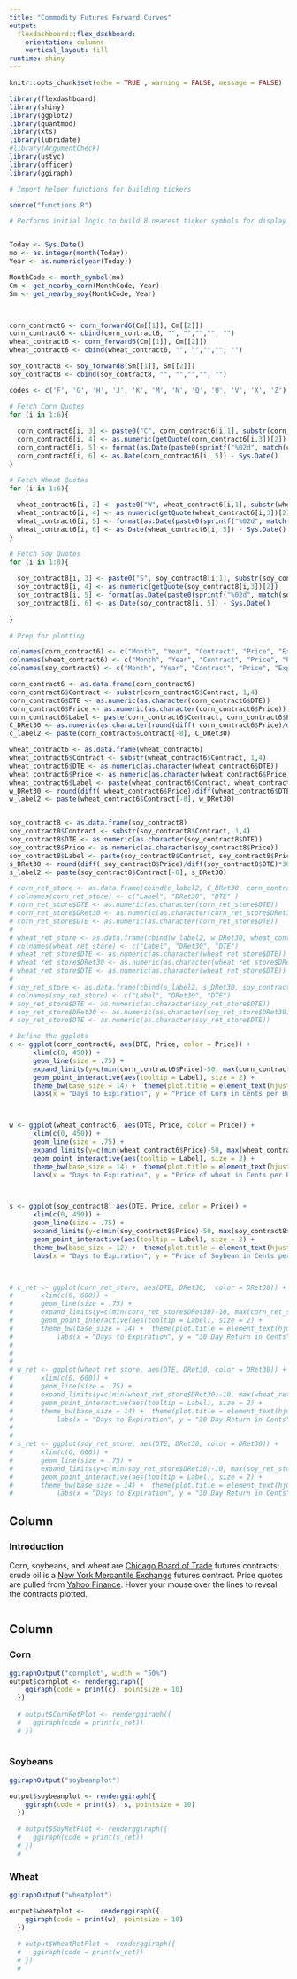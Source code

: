 ```yaml
---
title: "Commodity Futures Forward Curves"
output: 
  flexdashboard::flex_dashboard:
    orientation: columns
    vertical_layout: fill
runtime: shiny
---
```



```r
knitr::opts_chunk$set(echo = TRUE , warning = FALSE, message = FALSE)

library(flexdashboard)
library(shiny)
library(ggplot2)
library(quantmod)
library(xts)
library(lubridate)
#library(ArgumentCheck)
library(ustyc) 
library(officer)
library(ggiraph)

```

```r
# Import helper functions for building tickers

source("functions.R")

```

```r
# Performs initial logic to build 8 nearest ticker symbols for display later


Today <- Sys.Date()
mo <- as.integer(month(Today))
Year <- as.numeric(year(Today))

MonthCode <- month_symbol(mo)
Cm <- get_nearby_corn(MonthCode, Year)
Sm <- get_nearby_soy(MonthCode, Year)



corn_contract6 <- corn_forward6(Cm[[1]], Cm[[2]])
corn_contract6 <- cbind(corn_contract6, "", "","","", "")
wheat_contract6 <- corn_forward6(Cm[[1]], Cm[[2]])
wheat_contract6 <- cbind(wheat_contract6, "", "","","", "")

soy_contract8 <- soy_forward8(Sm[[1]], Sm[[2]])
soy_contract8 <- cbind(soy_contract8, "", "","","", "")

codes <- c('F', 'G', 'H', 'J', 'K', 'M', 'N', 'Q', 'U', 'V', 'X', 'Z')

# Fetch Corn Quotes
for (i in 1:6){
 
  corn_contract6[i, 3] <- paste0("C", corn_contract6[i,1], substr(corn_contract6[i, 2], 3,4), ".", "CBT")
  corn_contract6[i, 4] <- as.numeric(getQuote(corn_contract6[i,3])[2])
  corn_contract6[i, 5] <- format(as.Date(paste0(sprintf("%02d", match(corn_contract6[i,1], codes)), "/", "14", "/", substr(corn_contract6[i, 2], 3,4)), "%m/%d/%y"), "%Y-%m-%d")
  corn_contract6[i, 6] <- as.Date(corn_contract6[i, 5]) - Sys.Date()
}

# Fetch Wheat Quotes
for (i in 1:6){
  
  wheat_contract6[i, 3] <- paste0("W", wheat_contract6[i,1], substr(wheat_contract6[i, 2], 3,4), ".", "CBT")
  wheat_contract6[i, 4] <- as.numeric(getQuote(wheat_contract6[i,3])[2])
  wheat_contract6[i, 5] <- format(as.Date(paste0(sprintf("%02d", match(wheat_contract6[i,1], codes)), "/", "14", "/", substr(wheat_contract6[i, 2], 3,4)), "%m/%d/%y"), "%Y-%m-%d")
  wheat_contract6[i, 6] <- as.Date(wheat_contract6[i, 5]) - Sys.Date()
}

# Fetch Soy Quotes
for (i in 1:8){
  
  soy_contract8[i, 3] <- paste0("S", soy_contract8[i,1], substr(soy_contract8[i, 2], 3,4), ".", "CBT")
  soy_contract8[i, 4] <- as.numeric(getQuote(soy_contract8[i,3])[2])
  soy_contract8[i, 5] <- format(as.Date(paste0(sprintf("%02d", match(soy_contract8[i,1], codes)), "/", "14", "/", substr(soy_contract8[i, 2], 3,4)), "%m/%d/%y"), "%Y-%m-%d")
  soy_contract8[i, 6] <- as.Date(soy_contract8[i, 5]) - Sys.Date()
  
} 

```


```r
# Prep for plotting

colnames(corn_contract6) <- c("Month", "Year", "Contract", "Price", "Expiration", "DTE", "Label")
colnames(wheat_contract6) <- c("Month", "Year", "Contract", "Price", "Expiration", "DTE", "Label")
colnames(soy_contract8) <- c("Month", "Year", "Contract", "Price", "Expiration", "DTE", "Label")

corn_contract6 <- as.data.frame(corn_contract6)
corn_contract6$Contract <- substr(corn_contract6$Contract, 1,4)
corn_contract6$DTE <- as.numeric(as.character(corn_contract6$DTE))
corn_contract6$Price <- as.numeric(as.character(corn_contract6$Price))
corn_contract6$Label <- paste(corn_contract6$Contract, corn_contract6$Price)
C_DRet30 <- as.numeric(as.character(round(diff( corn_contract6$Price)/diff(corn_contract6$DTE)*30, digits = 2)))
c_label2 <- paste(corn_contract6$Contract[-8], C_DRet30)

wheat_contract6 <- as.data.frame(wheat_contract6)
wheat_contract6$Contract <- substr(wheat_contract6$Contract, 1,4)
wheat_contract6$DTE <- as.numeric(as.character(wheat_contract6$DTE))
wheat_contract6$Price <- as.numeric(as.character(wheat_contract6$Price))
wheat_contract6$Label <- paste(wheat_contract6$Contract, wheat_contract6$Price)
w_DRet30 <- round(diff( wheat_contract6$Price)/diff(wheat_contract6$DTE)*30, digits = 2)
w_label2 <- paste(wheat_contract6$Contract[-8], w_DRet30)


soy_contract8 <- as.data.frame(soy_contract8)
soy_contract8$Contract <- substr(soy_contract8$Contract, 1,4)
soy_contract8$DTE <- as.numeric(as.character(soy_contract8$DTE))
soy_contract8$Price <- as.numeric(as.character(soy_contract8$Price))
soy_contract8$Label <- paste(soy_contract8$Contract, soy_contract8$Price)
s_DRet30 <- round(diff( soy_contract8$Price)/diff(soy_contract8$DTE)*30, digits = 2)
s_label2 <- paste(soy_contract8$Contract[-8], s_DRet30)

# corn_ret_store <- as.data.frame(cbind(c_label2, C_DRet30, corn_contract6$DTE[-8]))
# colnames(corn_ret_store) <- c("Label", "DRet30", "DTE" )
# corn_ret_store$DTE <- as.numeric(as.character(corn_ret_store$DTE))
# corn_ret_store$DRet30 <- as.numeric(as.character(corn_ret_store$DRet30))
# corn_ret_store$DTE <- as.numeric(as.character(corn_ret_store$DTE))
# 
# wheat_ret_store <- as.data.frame(cbind(w_label2, w_DRet30, wheat_contract6$DTE[-8]))
# colnames(wheat_ret_store) <- c("Label", "DRet30", "DTE")
# wheat_ret_store$DTE <- as.numeric(as.character(wheat_ret_store$DTE))
# wheat_ret_store$DRet30 <- as.numeric(as.character(wheat_ret_store$DRet30))
# wheat_ret_store$DTE <- as.numeric(as.character(wheat_ret_store$DTE))
# 
# soy_ret_store <- as.data.frame(cbind(s_label2, s_DRet30, soy_contract8$DTE[-8]))
# colnames(soy_ret_store) <- c("Label", "DRet30", "DTE")
# soy_ret_store$DTE <- as.numeric(as.character(soy_ret_store$DTE))
# soy_ret_store$DRet30 <- as.numeric(as.character(soy_ret_store$DRet30))
# soy_ret_store$DTE <- as.numeric(as.character(soy_ret_store$DTE))
```



```r
# Define the ggplots
c <- ggplot(corn_contract6, aes(DTE, Price, color = Price)) + 
      xlim(c(0, 450)) +
      geom_line(size = .75) +
      expand_limits(y=c(min(corn_contract6$Price)-50, max(corn_contract6$Price)+50)) +
      geom_point_interactive(aes(tooltip = Label), size = 2) +
      theme_bw(base_size = 14) +  theme(plot.title = element_text(hjust = 0.5), legend.position="none") + 
      labs(x = "Days to Expiration", y = "Price of Corn in Cents per Bushel", title = "Corn Forward Curve")



w <- ggplot(wheat_contract6, aes(DTE, Price, color = Price)) + 
      xlim(c(0, 450)) +
      geom_line(size = .75) +
      expand_limits(y=c(min(wheat_contract6$Price)-50, max(wheat_contract6$Price)+50)) +
      geom_point_interactive(aes(tooltip = Label), size = 2) +
      theme_bw(base_size = 14) +  theme(plot.title = element_text(hjust = 0.5), legend.position="none") + 
      labs(x = "Days to Expiration", y = "Price of wheat in Cents per Bushel", title = "Chicago Wheat Forward Curve")



s <- ggplot(soy_contract8, aes(DTE, Price, color = Price)) + 
      xlim(c(0, 450)) +
      geom_line(size = .75) +
      expand_limits(y=c(min(soy_contract8$Price)-50, max(soy_contract8$Price)+50)) +
      geom_point_interactive(aes(tooltip = Label), size = 2) +
      theme_bw(base_size = 12) +  theme(plot.title = element_text(hjust = 0.5), legend.position="none") + 
      labs(x = "Days to Expiration", y = "Price of Soybean in Cents per Bushel", title = "Soybean Forward Curve")



# c_ret <- ggplot(corn_ret_store, aes(DTE, DRet30,  color = DRet30)) + 
#       xlim(c(0, 600)) +
#       geom_line(size = .75) +
#       expand_limits(y=c(min(corn_ret_store$DRet30)-10, max(corn_ret_store$DRet30)+10)) +
#       geom_point_interactive(aes(tooltip = Label), size = 2) +
#       theme_bw(base_size = 14) +  theme(plot.title = element_text(hjust = 0.5), legend.position="none") + 
#           labs(x = "Days to Expiration", y = "30 Day Return in Cents", title = "Corn 30 Day Return to Storage")
# 
# 
# 
# w_ret <- ggplot(wheat_ret_store, aes(DTE, DRet30, color = DRet30)) + 
#       xlim(c(0, 600)) +
#       geom_line(size = .75) +
#       expand_limits(y=c(min(wheat_ret_store$DRet30)-10, max(wheat_ret_store$DRet30)+10)) +
#       geom_point_interactive(aes(tooltip = Label), size = 2) +
#       theme_bw(base_size = 14) +  theme(plot.title = element_text(hjust = 0.5), legend.position="none") + 
#           labs(x = "Days to Expiration", y = "30 Day Return in Cents", title = "Wheat 30 Day Return to Storage")
# 
# 
# s_ret <- ggplot(soy_ret_store, aes(DTE, DRet30, color = DRet30)) + 
#       xlim(c(0, 600)) +
#       geom_line(size = .75) +
#       expand_limits(y=c(min(soy_ret_store$DRet30)-10, max(soy_ret_store$DRet30)+10)) +
#       geom_point_interactive(aes(tooltip = Label), size = 2) +
#       theme_bw(base_size = 14) +  theme(plot.title = element_text(hjust = 0.5), legend.position="none") + 
#           labs(x = "Days to Expiration", y = "30 Day Return in Cents", title = "Soybean 30 Day Return to Storage")

```



Column {data-width=200}
-----------------------------------------------------------------------

### Introduction

Corn, soybeans, and wheat are [Chicago Board of Trade](http://www.cmegroup.com/company/cbot.html) futures contracts; crude oil is a [New York Mercantile Exchange](http://www.cmegroup.com/company/nymex.html) futures contract. Price quotes are pulled from [Yahoo Finance](https://finance.yahoo.com/). Hover your mouse over the lines to reveal the contracts plotted. 

```r

```

Column {.tabset}
-----------------------------------------------------------------------


### Corn

```r
ggiraphOutput("cornplot", width = "50%")
output$cornplot <- renderggiraph({
    ggiraph(code = print(c), pointsize = 10)
  })
  
  # output$CornRetPlot <- renderggiraph({
  #   ggiraph(code = print(c_ret))
  # })
  
```

### Soybeans

```r
ggiraphOutput("soybeanplot")

output$soybeanplot <- renderggiraph({
    ggiraph(code = print(s), s, pointsize = 10)
  })
  
  # output$SoyRetPlot <- renderggiraph({
  #   ggiraph(code = print(s_ret))
  # })
  # 
```

### Wheat 


```r
ggiraphOutput("wheatplot")

output$wheatplot <-    renderggiraph({
    ggiraph(code = print(w), pointsize = 10)
  })
  
  # output$WheatRetPlot <- renderggiraph({
  #   ggiraph(code = print(w_ret))
  # })
  # 
  

```